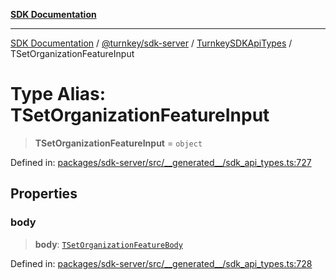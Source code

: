 [**SDK Documentation**](../../../../../README.mdx)

***

[SDK Documentation](../../../../../packages.mdx) / [@turnkey/sdk-server](../../../README.mdx) / [TurnkeySDKApiTypes](../README.mdx) / TSetOrganizationFeatureInput

# Type Alias: TSetOrganizationFeatureInput

> **TSetOrganizationFeatureInput** = `object`

Defined in: [packages/sdk-server/src/\_\_generated\_\_/sdk\_api\_types.ts:727](https://github.com/tkhq/sdk/blob/e1b1a69bdd608320aaf03cc2dbbf68dc0c52b28d/packages/sdk-server/src/__generated__/sdk_api_types.ts#L727)

## Properties

### body

> **body**: [`TSetOrganizationFeatureBody`](TSetOrganizationFeatureBody.mdx)

Defined in: [packages/sdk-server/src/\_\_generated\_\_/sdk\_api\_types.ts:728](https://github.com/tkhq/sdk/blob/e1b1a69bdd608320aaf03cc2dbbf68dc0c52b28d/packages/sdk-server/src/__generated__/sdk_api_types.ts#L728)
